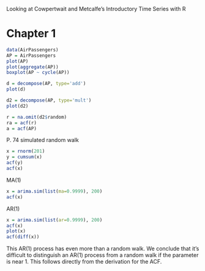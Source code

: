 
Looking at Cowpertwait and Metcalfe's Introductory Time Series with R

# Chapter 1

```r
data(AirPassengers)
AP = AirPassengers
plot(AP)
plot(aggregate(AP))
boxplot(AP ~ cycle(AP))
```


```r
d = decompose(AP, type='add')
plot(d)
```

```r
d2 = decompose(AP, type='mult')
plot(d2)
```

```r
r = na.omit(d2$random)
ra = acf(r)
a = acf(AP)
```

P. 74 simulated random walk

```r
x = rnorm(201)
y = cumsum(x)
acf(y)
acf(x)
```

MA(1) 

```r
x = arima.sim(list(ma=0.9999), 200)
acf(x)
```

AR(1)

```r
x = arima.sim(list(ar=0.9999), 200)
acf(x)
plot(x)
acf(diff(x))
```
This AR(1) process has even more than a random walk.
We conclude that it's difficult to distinguish an AR(1) process
from a random walk if the parameter is near 1. This follows directly from
the derivation for the ACF.

